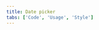 ```yaml
---
title: Date picker
tabs: ['Code', 'Usage', 'Style']
---
```


<ComponentCode
    name="Simple date picker"
    component="date-picker"
    variation="date-picker"
    hasLightVersion
    hasReactVersion
    >
</ComponentCode>
<ComponentCode
    name="Single date picker"
    component="date-picker"
    variation="date-picker--single"
    hasLightVersion
    hasReactVersion
    >
</ComponentCode>
<ComponentCode
    name="Range date picker"
    component="date-picker"
    variation="date-picker--range"
    hasLightVersion
    hasReactVersion
    >
</ComponentCode>
<ComponentCode
    name="Single no label date picker"
    component="date-picker"
    variation="date-picker--single-no-label"
    hasLightVersion
    hasReactVersion
    >
</ComponentCode>
<ComponentCode
    name="Time picker"
    component="time-picker"
    variation="time-picker"
    hasLightVersion
    hasReactVersion
    >
</ComponentCode>
<ComponentDocs component="date-picker"></ComponentDocs>
